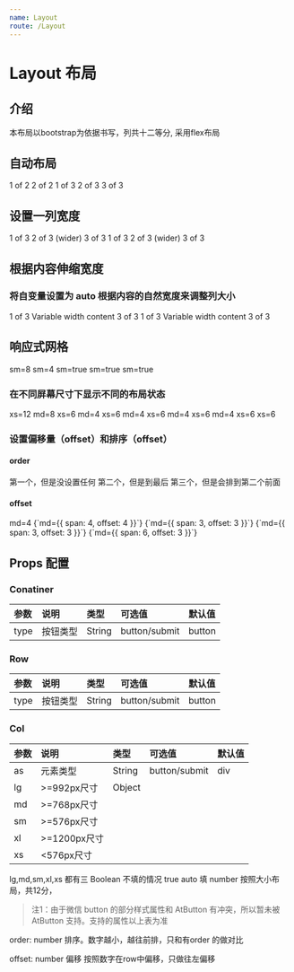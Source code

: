 ```yaml
---
name: Layout
route: /Layout
---
```



# Layout 布局

## 介绍
本布局以bootstrap为依据书写，列共十二等分, 采用flex布局

## 自动布局
<Playground>
  <Container>
    <Row>
      <Col>1 of 2</Col>
      <Col>2 of 2</Col>
    </Row>
    <Row>
      <Col>1 of 3</Col>
      <Col>2 of 3</Col>
      <Col>3 of 3</Col>
    </Row>
  </Container>
</Playground>

## 设置一列宽度
<Playground>
  <Container>
    <Row>
      <Col>1 of 3</Col>
      <Col xs={6}>2 of 3 (wider)</Col>
      <Col>3 of 3</Col>
    </Row>
    <Row>
      <Col>1 of 3</Col>
      <Col xs={5}>2 of 3 (wider)</Col>
      <Col>3 of 3</Col>
    </Row>
  </Container>
</Playground>

## 根据内容伸缩宽度
### 将自变量设置为 auto 根据内容的自然宽度来调整列大小
<Playground>
  <Container>
    <Row className="justify-content-md-center">
      <Col xs lg="2">
        1 of 3
      </Col>
      <Col md="auto">Variable width content</Col>
      <Col xs lg="2">
        3 of 3
      </Col>
    </Row>
    <Row>
      <Col>1 of 3</Col>
      <Col md="auto">Variable width content</Col>
      <Col xs lg="2">
        3 of 3
      </Col>
    </Row>
  </Container>
</Playground>

## 响应式网格
<Playground>
  <Container>
    <Row>
      <Col sm={8}>sm=8</Col>
      <Col sm={4}>sm=4</Col>
    </Row>
    <Row>
      <Col sm>sm=true</Col>
      <Col sm>sm=true</Col>
      <Col sm>sm=true</Col>
    </Row>
  </Container>
</Playground>

### 在不同屏幕尺寸下显示不同的布局状态
<Playground>
  <Container>
    <Row>
      <Col xs={12} md={8}>
        xs=12 md=8
      </Col>
      <Col xs={6} md={4}>
        xs=6 md=4
      </Col>
    </Row>
    <Row>
      <Col xs={6} md={4}>
        xs=6 md=4
      </Col>
      <Col xs={6} md={4}>
        xs=6 md=4
      </Col>
      <Col xs={6} md={4}>
        xs=6 md=4
      </Col>
    </Row>
    <Row>
      <Col xs={6}>xs=6</Col>
      <Col xs={6}>xs=6</Col>
    </Row>
  </Container>
</Playground>


### 设置偏移量（offset）和排序（offset）
#### order
<Playground>
  <Container>
    <Row>
      <Col xs>第一个，但是没设置任何</Col>
      <Col xs={{ order: 12 }}>第二个，但是到最后</Col>
      <Col xs={{ order: 1 }}>第三个，但是会排到第二个前面</Col>
    </Row>
  </Container>
</Playground>

#### offset
<Playground>
  <Container>
    <Row>
      <Col md={4}>md=4</Col>
      <Col md={{ span: 4, offset: 4 }}>{`md={{ span: 4, offset: 4 }}`}</Col>
    </Row>
    <Row>
      <Col md={{ span: 3, offset: 3 }}>{`md={{ span: 3, offset: 3 }}`}</Col>
      <Col md={{ span: 3, offset: 3 }}>{`md={{ span: 3, offset: 3 }}`}</Col>
    </Row>
    <Row>
      <Col md={{ span: 6, offset: 3 }}>{`md={{ span: 6, offset: 3 }}`}</Col>
    </Row>
  </Container>
</Playground>

## Props 配置
### Conatiner
| 参数 | 说明 | 类型 | 可选值 | 默认值 |
| :--- | :--- | :---- | :--- | :---- |
| type | 按钮类型 | String | button/submit | button



### Row
| 参数 | 说明 | 类型 | 可选值 | 默认值 |
| :--- | :--- | :---- | :--- | :---- |
| type | 按钮类型 | String | button/submit | button


### Col
| 参数 |     说明    | 类型 | 可选值 | 默认值 |
| :--- | :---       | :---- | :--- | :---- |
| as |   元素类型   | String | button/submit | div
| lg | >=992px尺寸 | Object  
| md | >=768px尺寸 |
| sm | >=576px尺寸 |
| xl | >=1200px尺寸 |
| xs | <576px尺寸 |

lg,md,sm,xl,xs 都有三
Boolean 不填的情况 true auto
填 number 按照大小布局，共12分，

> 注1：由于微信 button 的部分样式属性和 AtButton 有冲突，所以暂未被 AtButton 支持。支持的属性以上表为准

order: number 排序。数字越小，越往前排，只和有order 的做对比

offset: number 偏移 按照数字在row中偏移，只做往左偏移





